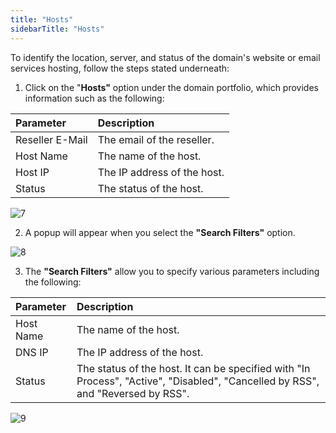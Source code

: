 ```yaml
---
title: "Hosts"
sidebarTitle: "Hosts"
---
```


To identify the location, server, and status of the domain's website or email services hosting, follow the steps stated underneath:

1. Click on the "**Hosts"** option under the domain portfolio, which provides information such as the following: 

| Parameter       | Description                 |
| :-------------- | :-------------------------- |
| Reseller E-Mail | The email of the reseller.  |
| Host Name       | The name of the host.       |
| Host IP         | The IP address of the host. |
| Status          | The status of the host.     |

![7](/images/portodomainsimages/7.png)

2. A popup will appear when you select the  **"Search Filters"** option.

![8](/images/portodomainsimages/8.png)

3. The **"Search Filters"** allow you to specify various parameters including the following: 

| Parameter | Description                                                                                                           |
| :-------- | :-------------------------------------------------------------------------------------------------------------------- |
| Host Name | The name of the host.                                                                                                 |
| DNS IP    | The IP address of the host.                                                                                           |
| Status    | The status of the host. It can be specified with "In Process", "Active", "Disabled", "Cancelled by RSS", and "Reversed by RSS". |

![9](/images/portodomainsimages/9.png)


